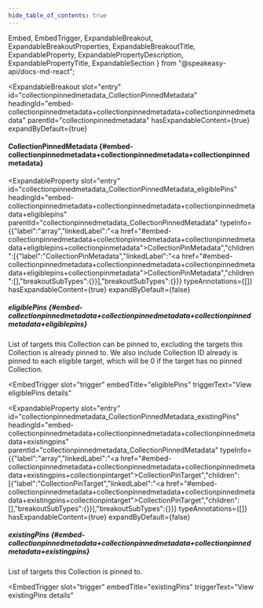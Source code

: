 ```yaml
---
hide_table_of_contents: true
---
```

  Embed,
  EmbedTrigger,
  ExpandableBreakout,
  ExpandableBreakoutProperties,
  ExpandableBreakoutTitle,
  ExpandableProperty,
  ExpandablePropertyDescription,
  ExpandablePropertyTitle,
  ExpandableSection
} from "@speakeasy-api/docs-md-react";

<ExpandableSection>

<ExpandableBreakout
  slot="entry"
  id="collectionpinnedmetadata_CollectionPinnedMetadata"
  headingId="embed-collectionpinnedmetadata+collectionpinnedmetadata+collectionpinnedmetadata"
  parentId="collectionpinnedmetadata"
  hasExpandableContent={true}
  expandByDefault={true}
>

<ExpandableBreakoutTitle slot="title">

#### CollectionPinnedMetadata \{#embed-collectionpinnedmetadata+collectionpinnedmetadata+collectionpinnedmetadata\}

</ExpandableBreakoutTitle>

<ExpandableBreakoutProperties slot="properties">

<ExpandableProperty
  slot="entry"
  id="collectionpinnedmetadata_CollectionPinnedMetadata_eligiblePins"
  headingId="embed-collectionpinnedmetadata+collectionpinnedmetadata+collectionpinnedmetadata+eligiblepins"
  parentId="collectionpinnedmetadata_CollectionPinnedMetadata"
  typeInfo={{"label":"array","linkedLabel":"<a href=\"#embed-collectionpinnedmetadata+collectionpinnedmetadata+collectionpinnedmetadata+eligiblepins+collectionpinmetadata\">CollectionPinMetadata</a>","children":[{"label":"CollectionPinMetadata","linkedLabel":"<a href=\"#embed-collectionpinnedmetadata+collectionpinnedmetadata+collectionpinnedmetadata+eligiblepins+collectionpinmetadata\">CollectionPinMetadata</a>","children":[],"breakoutSubTypes":{}}],"breakoutSubTypes":{}}}
  typeAnnotations={[]}
  hasExpandableContent={true}
  expandByDefault={false}
>

<ExpandablePropertyTitle slot="title">

##### eligiblePins \{#embed-collectionpinnedmetadata+collectionpinnedmetadata+collectionpinnedmetadata+eligiblepins\}

</ExpandablePropertyTitle>

<ExpandablePropertyDescription slot="description">

List of targets this Collection can be pinned to, excluding the targets this Collection is already pinned to. We also include Collection ID already is pinned to each eligible target, which will be 0 if the target has no pinned Collection.

</ExpandablePropertyDescription>

<Embed slot="embed">

<EmbedTrigger
  slot="trigger"
  embedTitle="eligiblePins"
  triggerText="View eligiblePins details"
>

<Embedeligiblepins />

</EmbedTrigger>

</Embed>

</ExpandableProperty>

<ExpandableProperty
  slot="entry"
  id="collectionpinnedmetadata_CollectionPinnedMetadata_existingPins"
  headingId="embed-collectionpinnedmetadata+collectionpinnedmetadata+collectionpinnedmetadata+existingpins"
  parentId="collectionpinnedmetadata_CollectionPinnedMetadata"
  typeInfo={{"label":"array","linkedLabel":"<a href=\"#embed-collectionpinnedmetadata+collectionpinnedmetadata+collectionpinnedmetadata+existingpins+collectionpintarget\">CollectionPinTarget</a>","children":[{"label":"CollectionPinTarget","linkedLabel":"<a href=\"#embed-collectionpinnedmetadata+collectionpinnedmetadata+collectionpinnedmetadata+existingpins+collectionpintarget\">CollectionPinTarget</a>","children":[],"breakoutSubTypes":{}}],"breakoutSubTypes":{}}}
  typeAnnotations={[]}
  hasExpandableContent={true}
  expandByDefault={false}
>

<ExpandablePropertyTitle slot="title">

##### existingPins \{#embed-collectionpinnedmetadata+collectionpinnedmetadata+collectionpinnedmetadata+existingpins\}

</ExpandablePropertyTitle>

<ExpandablePropertyDescription slot="description">

List of targets this Collection is pinned to.

</ExpandablePropertyDescription>

<Embed slot="embed">

<EmbedTrigger
  slot="trigger"
  embedTitle="existingPins"
  triggerText="View existingPins details"
>

<Embedexistingpins />

</EmbedTrigger>

</Embed>

</ExpandableProperty>

</ExpandableBreakoutProperties>

</ExpandableBreakout>

</ExpandableSection>